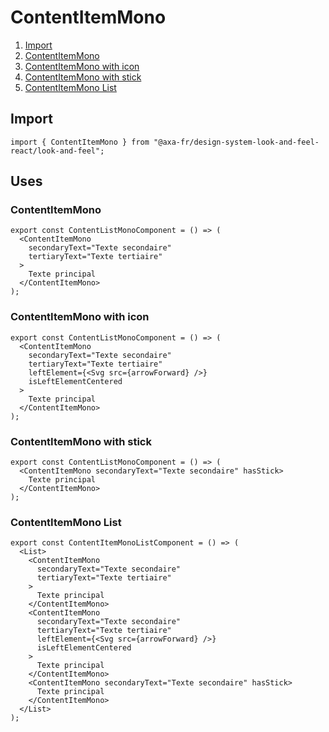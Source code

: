 
<Meta of={ContentItemMonoStories} name="ContentItemMono" />

# ContentItemMono

1. [Import](#import)
2. [ContentItemMono](#contentitemmono)
3. [ContentItemMono with icon](#contentitemmono-with-icon)
4. [ContentItemMono with stick](#contentitemmono-with-stick)
5. [ContentItemMono List](#contentitemmono-list)

## Import

```tsx
import { ContentItemMono } from "@axa-fr/design-system-look-and-feel-react/look-and-feel";
```

## Uses

### ContentItemMono

```tsx
export const ContentListMonoComponent = () => (
  <ContentItemMono
    secondaryText="Texte secondaire"
    tertiaryText="Texte tertiaire"
  >
    Texte principal
  </ContentItemMono>
);
```

<Canvas of={ContentItemMonoStories.Default} />

<Controls of={ContentItemMonoStories.Default} />

### ContentItemMono with icon

```tsx
export const ContentListMonoComponent = () => (
  <ContentItemMono
    secondaryText="Texte secondaire"
    tertiaryText="Texte tertiaire"
    leftElement={<Svg src={arrowForward} />}
    isLeftElementCentered
  >
    Texte principal
  </ContentItemMono>
);
```

<Canvas of={ContentItemMonoStories.ContentItemMonoWithIcon} />

<Controls of={ContentItemMonoStories.ContentItemMonoWithIcon} />

### ContentItemMono with stick

```tsx
export const ContentListMonoComponent = () => (
  <ContentItemMono secondaryText="Texte secondaire" hasStick>
    Texte principal
  </ContentItemMono>
);
```

<Canvas of={ContentItemMonoStories.ContentItemMonoWithStick} />

<Controls of={ContentItemMonoStories.ContentItemMonoWithStick} />

### ContentItemMono List

```tsx
export const ContentItemMonoListComponent = () => (
  <List>
    <ContentItemMono
      secondaryText="Texte secondaire"
      tertiaryText="Texte tertiaire"
    >
      Texte principal
    </ContentItemMono>
    <ContentItemMono
      secondaryText="Texte secondaire"
      tertiaryText="Texte tertiaire"
      leftElement={<Svg src={arrowForward} />}
      isLeftElementCentered
    >
      Texte principal
    </ContentItemMono>
    <ContentItemMono secondaryText="Texte secondaire" hasStick>
      Texte principal
    </ContentItemMono>
  </List>
);
```

<Canvas of={ContentItemMonoStories.ContentItemMonoList} />

<Controls of={ContentItemMonoStories.ContentItemMonoList} />
